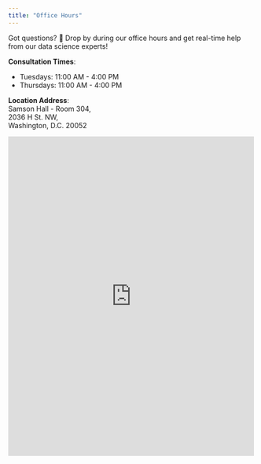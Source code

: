 ```yaml
---
title: "Office Hours"
---
```


::: {.callout-note appearance="simple" icon=false}
Got questions? 🤔 Drop by during our office hours and get real-time help from our data science experts! 
:::

::: {.subfigures layout-ncol="3"}

::: {.subfigure}
**Consultation Times**:
<div>
  - Tuesdays: 11:00 AM - 4:00 PM  
  - Thursdays: 11:00 AM - 4:00 PM
</div>

**Location Address**: <br>
Samson Hall - Room 304, <br>
2036 H St. NW, <br>
Washington, D.C. 20052
:::

::: {.subfigure}
<iframe 
    src="https://www.google.com/maps/embed?pb=!1m18!1m12!1m3!1d3105.0146862465185!2d-77.0465165!3d38.8993746!2m3!1f0!2f0!3f0!3m2!1i1024!2i768!4f13.1!3m3!1m2!1s0x89b7b7b05df74305%3A0x329c88b41d73a236!2sSamson%20Hall!5e0!3m2!1sen!2sus!4v1700000000000!5m2!1sen!2sus" 
    width="500" 
    height="650" 
    style="border:0;" 
    allowfullscreen="" 
    loading="lazy">
</iframe>
:::

:::
